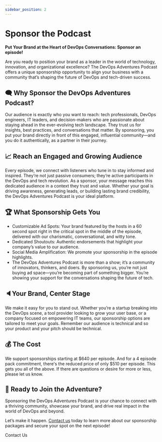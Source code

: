 ```yaml
---
sidebar_position: 2
---
```


# Sponsor the Podcast

**Put Your Brand at the Heart of DevOps Conversations: Sponsor an episode!**

Are you ready to position your brand as a leader in the world of technology, innovation, and organizational excellence? The DevOps Adventures Podcast offers a unique sponsorship opportunity to align your business with a community that’s shaping the future of DevOps and tech-driven success.

## 🗨 Why Sponsor the DevOps Adventures Podcast?
Our audience is exactly who you want to reach: tech professionals, DevOps engineers, IT leaders, and decision-makers who are passionate about staying ahead in the ever-evolving tech landscape. They trust us for insights, best practices, and conversations that matter. By sponsoring, you put your brand directly in front of this engaged, influential community—and you do it authentically, as a partner in their journey.

## 📈 Reach an Engaged and Growing Audience
Every episode, we connect with listeners who tune in to stay informed and inspired. They’re not just passive consumers; they’re active participants in the DevOps and tech revolution. As a sponsor, your message reaches this dedicated audience in a context they trust and value. Whether your goal is driving awareness, generating leads, or building lasting brand credibility, the DevOps Adventures Podcast is your ideal platform.

## 🏆 What Sponsorship Gets You
* Customizable Ad Spots: Your brand featured by the hosts in a 60 second spot right in the critical spot in the middle of the episode, delivered with our charismatic, conversational, and witty tone.
* Dedicated Shoutouts: Authentic endorsements that highlight your company’s value to our audience.
* Social Media Amplification: We promote your sponsorship in the episode highlights.
* The DevOps Adventures Podcast is more than a show; it’s a community of innovators, thinkers, and doers. By sponsoring us, you’re not just buying ad space—you’re becoming part of something bigger. You’re showing your support for the conversations shaping the future of tech.

## 🔈Your Brand, Center Stage
We make it easy for you to stand out. Whether you’re a startup breaking into the DevOps scene, a tool provider looking to grow your user base, or a company focused on empowering IT teams, our sponsorship options are tailored to meet your goals. Remember our audience is technical and so your product and your pitch should be technical.

## 💰 The Cost

We support sponsorships starting at $640 per episode. And for a 4 episode pack commitment, there's the reduced price of only $510 per episode. This gets you all of the above. If there are questions or desire for more or less, please let us know.

## 📍 Ready to Join the Adventure?
Sponsoring the DevOps Adventures Podcast is your chance to connect with a thriving community, showcase your brand, and drive real impact in the world of DevOps and beyond.

Let’s make it happen. [Contact us](mailto:sponsor@adventuresindevops.com) today to learn more about our sponsorship packages and secure your spot on the next episode!


<StylizedButton href="mailto:sponsor@adventuresindevops.com">
    Contact Us
</StylizedButton>